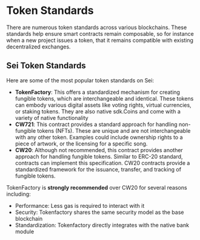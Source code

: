 # Token Standards

There are numerous token standards across various blockchains. These standards help ensure smart contracts remain
composable, so for instance when a new project issues a token, that it remains compatible with existing decentralized
exchanges.

## Sei Token Standards

Here are some of the most popular token standards on Sei:

- **TokenFactory**: This offers a standardized mechanism for creating fungible tokens, which are interchangeable and
  identical. These tokens can embody various digital assets like voting rights, virtual currencies, or staking tokens.
  They are also native sdk.Coins and come with a variety of native functionality
- **CW721**: This contract provides a standard approach for handling non-fungible tokens (NFTs). These are unique and are
  not interchangeable with any other token. Examples could include ownership rights to a piece of artwork, or the
  licensing for a specific song.
- **CW20**: Although not recommended, this contract provides another approach for handling fungible tokens.
  Similar to ERC-20 standard, contracts can implement this specification. CW20 contracts provide a standardized framework
  for the issuance, transfer, and tracking of fungible tokens.

TokenFactory is **strongly recommended** over CW20 for several reasons including:

- Performance: Less gas is required to interact with it
- Security: Tokenfactory shares the same security model as the base blockchain
- Standardization: Tokenfactory directly integrates with the native bank module

